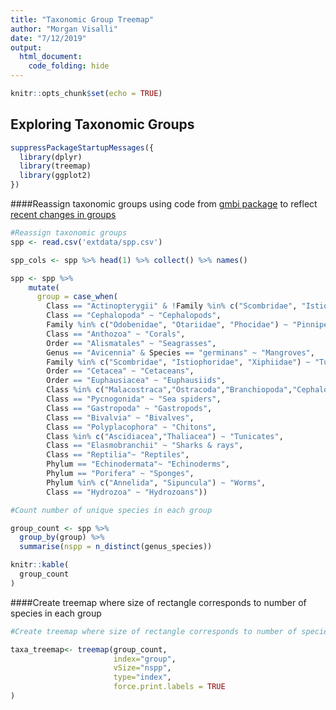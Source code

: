 ```yaml
---
title: "Taxonomic Group Treemap"
author: "Morgan Visalli"
date: "7/12/2019"
output:
  html_document:
    code_folding: hide
---
```


```r
knitr::opts_chunk$set(echo = TRUE)
```

## Exploring Taxonomic Groups

```r
suppressPackageStartupMessages({
  library(dplyr)
  library(treemap)
  library(ggplot2)
})
```

####Reassign taxonomic groups using code from [gmbi package](https://github.com/marinebon/gmbi/blob/master/vignettes/calc.Rmd) to reflect [recent changes in groups](https://github.com/ecoquants/bbnj/issues/3)


```r
#Reassign taxonomic groups
spp <- read.csv('extdata/spp.csv')

spp_cols <- spp %>% head(1) %>% collect() %>% names()

spp <- spp %>% 
    mutate(
      group = case_when(
        Class == "Actinopterygii" & !Family %in% c("Scombridae", "Istiophoridae", "Xiphiidae") ~ "Bony fishes",
        Class == "Cephalopoda" ~ "Cephalopods",
        Family %in% c("Odobenidae", "Otariidae", "Phocidae") ~ "Pinnipeds",
        Class == "Anthozoa" ~ "Corals",
        Order == "Alismatales" ~ "Seagrasses",
        Genus == "Avicennia" & Species == "germinans" ~ "Mangroves",
        Family %in% c("Scombridae", "Istiophoridae", "Xiphiidae") ~ "Tunas & billfishes",
        Order == "Cetacea" ~ "Cetaceans",
        Order == "Euphausiacea" ~ "Euphausiids",
        Class %in% c("Malacostraca","Ostracoda","Branchiopoda","Cephalocarida","Maxillopoda") ~ "Crustaceans",
        Class == "Pycnogonida" ~ "Sea spiders",
        Class == "Gastropoda" ~ "Gastropods",
        Class == "Bivalvia" ~ "Bivalves",
        Class == "Polyplacophora" ~ "Chitons",
        Class %in% c("Ascidiacea","Thaliacea") ~ "Tunicates",
        Class == "Elasmobranchii" ~ "Sharks & rays",
        Class == "Reptilia"~ "Reptiles",
        Phylum == "Echinodermata"~ "Echinoderms",
        Phylum == "Porifera" ~ "Sponges",
        Phylum %in% c("Annelida", "Sipuncula") ~ "Worms",
        Class == "Hydrozoa" ~ "Hydrozoans"))

#Count number of unique species in each group

group_count <- spp %>%
  group_by(group) %>%
  summarise(nspp = n_distinct(genus_species))

knitr::kable(
  group_count
)


```


####Create treemap where size of rectangle corresponds to number of species in each group


```r
#Create treemap where size of rectangle corresponds to number of species in each group

taxa_treemap<- treemap(group_count,
                       index="group",
                       vSize="nspp",
                       type="index",
                       force.print.labels = TRUE
)
```


